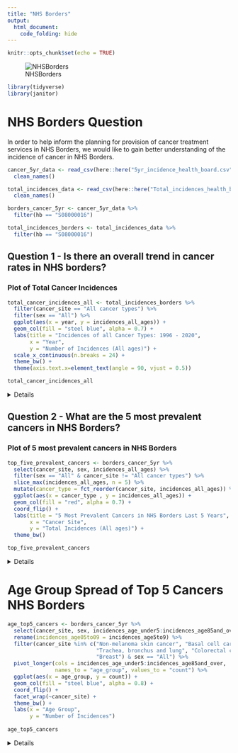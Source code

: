 ```yaml
---
title: "NHS Borders"
output:
  html_document:
    code_folding: hide
---
```

```r
knitr::opts_chunk$set(echo = TRUE)
```
![NHSBorders](nhs_borders_logo.png)

```r
library(tidyverse)
library(janitor)
```

# NHS Borders Question

In order to help inform the planning for provision of cancer treatment services 
in NHS Borders, we would like to gain better understanding of the incidence of 
cancer in NHS Borders.


```r
cancer_5yr_data <- read_csv(here::here("5yr_incidence_health_board.csv")) %>% 
  clean_names()

total_incidences_data <- read_csv(here::here("Total_incidences_health_board.csv")) %>% 
  clean_names()
```


```r
borders_cancer_5yr <- cancer_5yr_data %>% 
  filter(hb == "S08000016")

total_incidences_borders <- total_incidences_data %>% 
  filter(hb == "S08000016")
```

## Question 1 - Is there an overall trend in cancer rates in NHS borders?

### Plot of Total Cancer Incidences

```r
total_cancer_incidences_all <- total_incidences_borders %>% 
  filter(cancer_site == "All cancer types") %>% 
  filter(sex == "All") %>% 
  ggplot(aes(x = year, y = incidences_all_ages)) +
  geom_col(fill = "steel blue", alpha = 0.7) +
  labs(title = "Incidences of all Cancer Types: 1996 - 2020",
       x = "Year",
       y = "Number of Incidences (All ages)") +
  scale_x_continuous(n.breaks = 24) +
  theme_bw() +
  theme(axis.text.x=element_text(angle = 90, vjust = 0.5))

total_cancer_incidences_all
```

<details>

There is a upward trend in the number of total cancer incidences up to 2017,
where soon after it begins to fall each year until 2020. The fall in 2019 and
2020 could be explained as a result of COVID-19 and the adverse effect on
healthcare & cancer screenings. However, this gives an overview of the
situation of cancer incidences in NHS Borders.

</details>

## Question 2 - What are the 5 most prevalent cancers in NHS Borders?

### Plot of 5 most prevalent cancers in NHS Borders

```r
top_five_prevalent_cancers <- borders_cancer_5yr %>%
  select(cancer_site, sex, incidences_all_ages) %>% 
  filter(sex == "All" & cancer_site != "All cancer types") %>% 
  slice_max(incidences_all_ages, n = 5) %>% 
  mutate(cancer_type = fct_reorder(cancer_site, incidences_all_ages)) %>% 
  ggplot(aes(x = cancer_type , y = incidences_all_ages)) +
  geom_col(fill = "red", alpha = 0.7) +
  coord_flip() +
  labs(title = "5 Most Prevalent Cancers in NHS Borders Last 5 Years",
       x = "Cancer Site",
       y = "Total Incidences (All ages)") +
  theme_bw()

top_five_prevalent_cancers
```

<details>

To assist NHS Borders in deciding where their funding could be best aimed, in
terms of cancer screening/treatments, I found the 5 most prevalent cancer sites
in patients from NHS Borders. Often the best solution to lowering cancer rates 
is in early detection and screening. The top 5 cancer sites across the Borders
were:

* Non-Melanoma Skin Cancer
* Basil Cell Carcinoma of the Skin
* Trachea, Bronchus and Lung
* Colorectal Cancer
* Breast

</details>
# Age Group Spread of Top 5 Cancers NHS Borders

```r
age_top5_cancers <- borders_cancer_5yr %>%
  select(cancer_site, sex, incidences_age_under5:incidences_age85and_over) %>%
  rename(incidences_age05to09 = incidences_age5to9) %>% 
  filter(cancer_site %in% c("Non-melanoma skin cancer", "Basal cell carcinoma of the skin",
                            "Trachea, bronchus and lung", "Colorectal cancer",
                            "Breast") & sex == "All") %>% 
  pivot_longer(cols = incidences_age_under5:incidences_age85and_over, 
               names_to = "age_group", values_to = "count") %>% 
  ggplot(aes(x = age_group, y = count)) +
  geom_col(fill = "steel blue", alpha = 0.8) +
  coord_flip() +
  facet_wrap(~cancer_site) +
  theme_bw() +
  labs(x = "Age Group",
       y = "Number of Incidences")
  
age_top5_cancers
```

<details>

Here we can observe the spread of age groups in the 5 most prevalent cancer
sites across the Borders to see if there are any apparent trends or areas
the NHS Borders could focus on. 

</details>